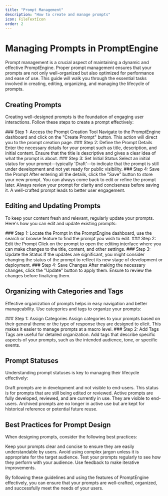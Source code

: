 ```yaml
---
title: "Prompt Management"
description: "How to create and manage prompts"
icon: FileTextIcon
order: 2
---
```


# Managing Prompts in PromptEngine

Prompt management is a crucial aspect of maintaining a dynamic and effective PromptEngine. Proper prompt management ensures that your prompts are not only well-organized but also optimized for performance and ease of use. This guide will walk you through the essential tasks involved in creating, editing, organizing, and managing the lifecycle of prompts.

## Creating Prompts

Creating well-designed prompts is the foundation of engaging user interactions. Follow these steps to create a prompt effectively:

<Steps>
  <Step>
    ### Step 1: Access the Prompt Creation Tool
    Navigate to the PromptEngine dashboard and click on the "Create Prompt" button. This action will direct you to the prompt creation page.
  </Step>
  <Step>
    ### Step 2: Define the Prompt Details
    Enter the necessary details for your prompt such as title, description, and initial content. Ensure that the title is descriptive and gives a clear idea of what the prompt is about.
  </Step>
  <Step>
    ### Step 3: Set Initial Status
    Select an initial status for your prompt—typically 'Draft'—to indicate that the prompt is still under development and not yet ready for public visibility.
  </Step>
  <Step>
    ### Step 4: Save the Prompt
    After entering all the details, click the "Save" button to store your new prompt. You can always come back to edit or refine the prompt later.
  </Step>
</Steps>

<Callout type="tip">
  Always review your prompt for clarity and conciseness before saving it. A well-crafted prompt leads to better user engagement.
</Callout>

## Editing and Updating Prompts

To keep your content fresh and relevant, regularly update your prompts. Here's how you can edit and update existing prompts:

<Steps>
  <Step>
    ### Step 1: Locate the Prompt
    In the PromptEngine dashboard, use the search or browse feature to find the prompt you wish to edit.
  </Step>
  <Step>
    ### Step 2: Edit the Prompt
    Click on the prompt to open the editing interface where you can make changes to the title, content, and other settings.
  </Step>
  <Step>
    ### Step 3: Update the Status
    If the updates are significant, you might consider changing the status of the prompt to reflect its new stage of development or deployment.
  </Step>
  <Step>
    ### Step 4: Save Changes
    After making the necessary changes, click the "Update" button to apply them. Ensure to review the changes before finalizing them.
  </Step>
</Steps>

## Organizing with Categories and Tags

Effective organization of prompts helps in easy navigation and better manageability. Use categories and tags to organize your prompts:

<Steps>
  <Step>
    ### Step 1: Assign Categories
    Assign categories to your prompts based on their general theme or the type of response they are designed to elicit. This makes it easier to manage prompts at a macro level.
  </Step>
  <Step>
    ### Step 2: Add Tags
    Tags are useful for detailed organization. Add tags that describe specific aspects of your prompts, such as the intended audience, tone, or specific events.
  </Step>
</Steps>

## Prompt Statuses

Understanding prompt statuses is key to managing their lifecycle effectively:

<Accordions>
  <Accordion title="Draft">
    Draft prompts are in development and not visible to end-users. This status is for prompts that are still being edited or reviewed.
  </Accordion>
  <Accordion title="Active">
    Active prompts are fully developed, reviewed, and are currently in use. They are visible to end-users.
  </Accordion>
  <Accordion title="Archived">
    Archived prompts are no longer in active use but are kept for historical reference or potential future reuse.
  </Accordion>
</Accordions>

## Best Practices for Prompt Design

When designing prompts, consider the following best practices:

<Callout type="info">
  Keep your prompts clear and concise to ensure they are easily understandable by users. Avoid using complex jargon unless it is appropriate for the target audience.
</Callout>

<Callout type="tip">
  Test your prompts regularly to see how they perform with your audience. Use feedback to make iterative improvements.
</Callout>

By following these guidelines and using the features of PromptEngine effectively, you can ensure that your prompts are well-crafted, organized, and successfully meet the needs of your users.
